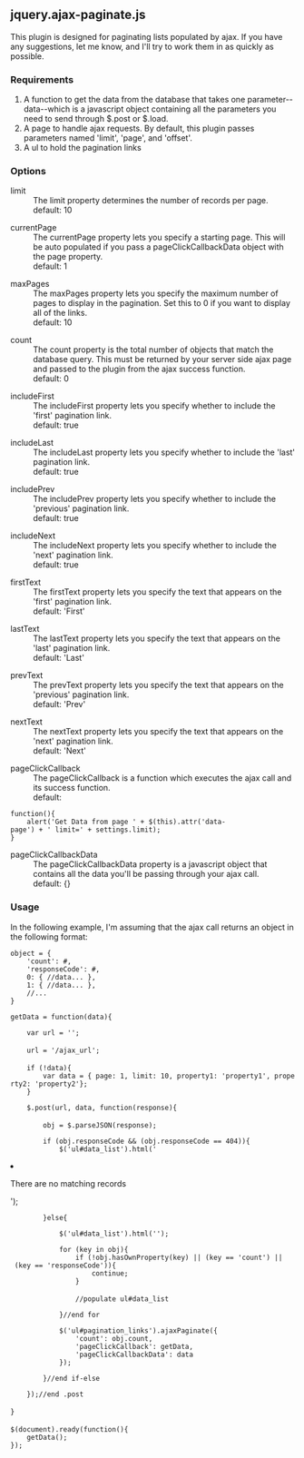 == jquery.ajax-paginate.js ==

This plugin is designed for paginating lists populated by ajax. If you have any suggestions, let me know, and I'll try to work them in as quickly as possible.

=== Requirements ===

# A function to get the data from the database that takes one parameter--data--which is a javascript object containing all the parameters you need to send through $.post or $.load.
# A page to handle ajax requests. By default, this plugin passes parameters named 'limit', 'page', and 'offset'.
# A ul to hold the pagination links

=== Options ===

;limit
: The limit property determines the number of records per page.
: default: 10

;currentPage
: The currentPage property lets you specify a starting page. This will be auto populated if you pass a pageClickCallbackData object with the page property.
: default: 1

;maxPages
: The maxPages property lets you specify the maximum number of pages to display in the pagination. Set this to 0 if you want to display all of the links. 
: default: 10

;count
: The count property is the total number of objects that match the database query. This must be returned by your server side ajax page and passed to the plugin from the ajax success function.
: default: 0

;includeFirst
: The includeFirst property lets you specify whether to include the 'first' pagination link.
: default: true

;includeLast
: The includeLast property lets you specify whether to include the 'last' pagination link.
: default: true

;includePrev
: The includePrev property lets you specify whether to include the 'previous' pagination link.
: default: true

;includeNext
: The includeNext property lets you specify whether to include the 'next' pagination link.
: default: true

;firstText
: The firstText property lets you specify the text that appears on the 'first' pagination link.
: default: 'First'

;lastText
: The lastText property lets you specify the text that appears on the 'last' pagination link.
: default: 'Last'

;prevText
: The prevText property lets you specify the text that appears on the 'previous' pagination link.
: default: 'Prev'

;nextText
: The nextText property lets you specify the text that appears on the 'next' pagination link.
: default: 'Next'

;pageClickCallback
: The pageClickCallback is a function which executes the ajax call and its success function.
: default: 
 function(){
     alert('Get Data from page ' + $(this).attr('data-page') + ' limit=' + settings.limit);
 }

;pageClickCallbackData
: The pageClickCallbackData property is a javascript object that contains all the data you'll be passing through your ajax call.
: default: {}

=== Usage === 

In the following example, I'm assuming that the ajax call returns an object in the following format:
 object = {
     'count': #,
     'responseCode': #,
     0: { //data... },
     1: { //data... },
     //...
 }

 getData = function(data){
     
     var url = '';
 
     url = '/ajax_url';
 
     if (!data){
         var data = { page: 1, limit: 10, property1: 'property1', property2: 'property2'};
     }
         
     $.post(url, data, function(response){
 
         obj = $.parseJSON(response);
         
         if (obj.responseCode && (obj.responseCode == 404)){
             $('ul#data_list').html('<li>There are no matching records</li>');
         }else{
            
             $('ul#data_list').html('');
             
             for (key in obj){
                 if (!obj.hasOwnProperty(key) || (key == 'count') || (key == 'responseCode')){
                     continue;
                 }
 
                 //populate ul#data_list
                                
             }//end for
  
             $('ul#pagination_links').ajaxPaginate({
                 'count': obj.count,
                 'pageClickCallback': getData,
                 'pageClickCallbackData': data                
             });
              
         }//end if-else
         
     });//end .post
 
 }
 
 $(document).ready(function(){
     getData();
 });



